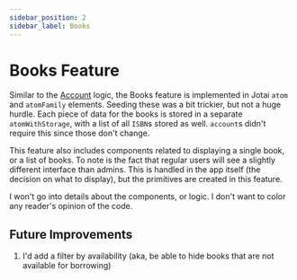 ```yaml
---
sidebar_position: 2
sidebar_label: Books
---
```


# Books Feature

Similar to the [Account](./account) logic, the Books feature is implemented in Jotai `atom` and `atomFamily` elements. Seeding these was a bit trickier, but not a huge hurdle. Each piece of data for the books is stored in a separate `atomWithStorage`, with a list of all `ISBN`s stored as well. `account`s didn't require this since those don't change. 

This feature also includes components related to displaying a single book, or a list of books. To note is the fact that regular users will see a slightly different interface than admins. This is handled in the app itself (the decision on what to display), but the primitives are created in this feature.

I won't go into details about the components, or logic. I don't want to color any reader's opinion of the code. 

## Future Improvements

1. I'd add a filter by availability (aka, be able to hide books that are not available for borrowing)